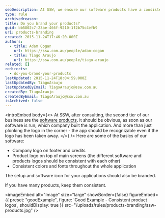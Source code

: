 ```yaml
---
seoDescription: At SSW, we ensure our software products have a consistent brand identity through recognizable logos and designs.
type: rule
archivedreason:
title: Do you brand your products?
guid: bb5802c7-23ae-466f-9210-1f2b75c4efb9
uri: products-branding
created: 2015-11-24T17:46:20.000Z
authors:
  - title: Adam Cogan
    url: https://ssw.com.au/people/adam-cogan
  - title: Tiago Araujo
    url: https://ssw.com.au/people/tiago-araujo
related: []
redirects:
  - do-you-brand-your-products
lastUpdated: 2015-11-24T18:04:59.000Z
lastUpdatedBy: TiagoAraujo
lastUpdatedByEmail: TiagoAraujo@ssw.com.au
createdBy: TiagoAraujo
createdByEmail: TiagoAraujo@ssw.com.au
isArchived: false
---
```


<introEmbed
  body={<>
At SSW, after consulting, the second tier of our business are the [software products](https://www.ssw.com.au/ssw/Products/ProdCategoryList.aspx). It should be obvious, as soon as our software is run, which company built the application. And more than just plonking the logo in the corner - the app should be recognizable even if the logo has been taken away.
  </>}
/>
Here are some of the basics of our software:

- Company logo on footer and credits
- Product logo on top of main screens (the different software and products logos should be consistent with each other)
- Consistent colors and fonts throughout the whole application

The setup and software icon for your applications should also be branded.

If you have many products, keep them consistent.

<imageEmbed
  alt="Image"
  size="large"
  showBorder={false}
  figureEmbed={{
    preset: "goodExample",
    figure: 'Good Example - Consistent product logos',
    shouldDisplay: true
  }}
  src="/uploads/rules/products-branding/ssw-products.jpg"
/>

